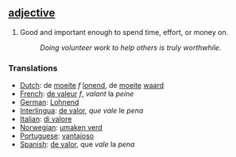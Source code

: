 ==[[adjective]]==
#Good and important enough to spend time, effort, or money on. 
#:''Doing volunteer work to help others is truly worthwhile.''

===Translations===

*[[Dutch]]: de [[moeite]] ''f'' [[lonend]], de [[moeite]] [[waard]]
*[[French]]: [[de valeur]] ''f'', ''valant'' la ''peine''
*[[German]]: [[Lohnend]]
*[[Interlingua]]: [[de valor]], ''que'' ''vale'' le ''pena''
*[[Italian]]: [[di valore]]
*[[Norwegian]]: [[umaken verd]]
*[[Portuguese]]: [[vantajoso]]
*[[Spanish]]: [[de valor]], que ''vale'' la ''pena''